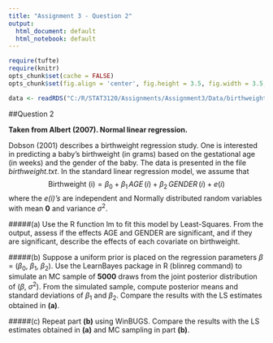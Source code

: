 ```yaml
---
title: "Assignment 3 - Question 2"
output:
  html_document: default
  html_notebook: default
---
```

```r
require(tufte)
require(knitr)
opts_chunk$set(cache = FALSE)
opts_chunk$set(fig.align = 'center', fig.height = 3.5, fig.width = 3.5, collapse = TRUE, highlight = TRUE)
```
```r
data <- readRDS("C:/R/STAT3120/Assignments/Assignment3/Data/birthweight.rds")
```

##Question 2

**Taken from Albert (2007). Normal linear regression.**

Dobson (2001) describes a birthweight regression study. One is interested in predicting a baby’s birthweight (in grams) based on the gestational age (in weeks) and the gender of the baby. The data is presented in the file *birthweight.txt*. In the standard linear regression model, we assume that
$$
\text{Birthweight (i)} = \beta_{0} + \beta_{1}\,AGE\,(i) + \beta_{2}\,GENDER\,(i) + e(i)
$$
where the *e(i)’s* are independent and Normally distributed random variables with mean **0** and variance $\sigma^{2}$.

#####(a) Use the R function lm to fit this model by Least-Squares. From the output, assess if the effects AGE and GENDER are significant, and if they are significant, describe the effects of each covariate on birthweight.

#####(b)	Suppose a uniform prior is placed on the regression parameters $\beta$ = ($\beta_{0}$, $\beta_{1}$, $\beta_{2}$). Use the LearnBayes package in R (blinreg command) to simulate an MC sample of **5000** draws from the joint posterior distribution of ($\beta$, $\sigma^{2}$). From the simulated sample, compute posterior means and standard deviations of $\beta_{1}$ and $\beta_{2}$. Compare the results with the LS estimates obtained in **(a)**.

#####(c) Repeat part **(b)** using WinBUGS. Compare the results with the LS estimates obtained in **(a)** and MC sampling in part **(b)**.
